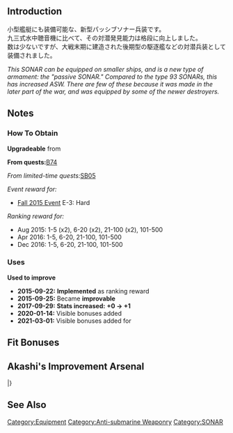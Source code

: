 {{EquipmentInfo|149}}

==Introduction==
小型艦艇にも装備可能な、新型パッシブソナー兵装です。<br>
九三式水中聴音機に比べて、その対潜発見能力は格段に向上しました。<br>
数は少ないですが、大戦末期に建造された後期型の駆逐艦などの対潜兵装として装備されました。

''This SONAR can be equipped on smaller ships, and is a new type of armament: the "passive SONAR." Compared to the type 93 SONARs, this has increased ASW. There are few of these because it was made in the later part of the war, and was equipped by some of the newer destroyers.''

==Notes==
{{Template:Equipment/ASW_Synergy}}

<div class="mw-collapsible"><h3>How To Obtain</h3>
<div class="mw-collapsible-content">
'''Upgradeable''' from {{Equipment/Link|Type 93 Passive Sonar}}

'''From quests: '''[[Quests#B74|B74]]

''From limited-time quests: ''[[Quests/Seasonal#SB05|SB05]]

''Event reward for:''
* [[Fall 2015 Event]] E-3: Hard

''Ranking reward for:''
* Aug 2015: 1-5 (x2), 6-20 (x2), 21-100 (x2), 101-500
* Apr 2016: 1-5, 6-20, 21-100, 101-500
* Dec 2016: 1-5, 6-20, 21-100, 101-500

</div></div>

<div class="mw-collapsible"><h3>Uses</h3>
<div class="mw-collapsible-content">
'''Used to improve''' {{Equipment/Link|Type 4 Passive Sonar}}

</div></div>


<div class="mw-collapsible><h3>Updates History</h3>
<div class="mw-collapsible-content>
* '''2015-09-22:''' '''Implemented''' as ranking reward
* '''2015-09-25:''' Became '''improvable'''
* '''2017-09-29:''' '''Stats increased:'''  '''{{Armor}}+0 → {{Armor}}+1 '''
* '''2020-01-14:''' Visible bonuses added
* '''2021-03-01:''' Visible bonuses added for {{Ship/Link|Katori|Kashima|text=Katori-class}}
</div></div>

==Fit Bonuses==
{{:Type 4 Passive Sonar/Bonuses}}

==Akashi's Improvement Arsenal==
{{AkashiWorkshop}}
{{AkashiWorkshopLine
|Name={{PAGENAME}}
|ItemType=Sonar
|Fuel=10
|Ammo=0
|Steel=50
|Baux=60
|Mats0-5=5/7
|Mats6-9=6/10
|Mats10=-
|Screws0-5=3/5
|Screws6-9=4/6
|Screws10=-
|EquipConsume0-5=2x{{Sonar|Type 93 Passive SONAR}}
|EquipConsume6-9=1x{{Sonar|Type 4 SONAR}}
|EquipConsume10=-
|Sun=&nbsp;<br>&nbsp;<br>&nbsp;<br>A<br>&nbsp;
|Mon=&nbsp;<br>Y<br>K<br>&nbsp;<br>&nbsp;
|Tue=&nbsp;<br>&nbsp;<br>K<br>&nbsp;<br>&nbsp;
|Wed=&nbsp;<br>&nbsp;<br>&nbsp;<br>&nbsp;<br>T
|Thu=I<br>Y<br>&nbsp;<br>&nbsp;<br>&nbsp;
|Fri=I<br>&nbsp;<br>&nbsp;<br>&nbsp;<br>&nbsp;
|Sat=I<br>&nbsp;<br>&nbsp;<br>&nbsp;<br>&nbsp;
|2ndShip=[[Isuzu#Second Upgrade|Isuzu Kai Ni]]<br>[[Yuubari#Second Upgrade|Yuubari Kai Ni]]<br>[[Katori#First Upgrade|Katori Kai]]<br>[[Akizuki]]<br>[[Teruzuki]]
|Notes=
}}
|}

==See Also==
{{Equipmentlist}}
[[Category:Equipment]]
[[Category:Anti-submarine Weaponry]]
[[Category:SONAR]]